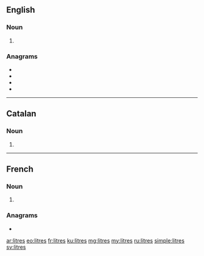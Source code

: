 ==English==

===Noun===
{{head|en|noun plural form}}

# {{plural of|litre|lang=en}}

===Anagrams===
* {{l|en|lister}}
* {{l|en|liters}}
* {{l|en|relist}}
* {{l|en|tilers}}

----

==Catalan==

===Noun===
{{head|ca|noun form}}

# {{plural of|litre|lang=ca}}

----

==French==

===Noun===
{{head|fr|noun plural form|g=m}}

# {{plural of|litre|lang=fr}}

===Anagrams===
* {{l|fr|lister}}

[[ar:litres]]
[[eo:litres]]
[[fr:litres]]
[[ku:litres]]
[[mg:litres]]
[[my:litres]]
[[ru:litres]]
[[simple:litres]]
[[sv:litres]]